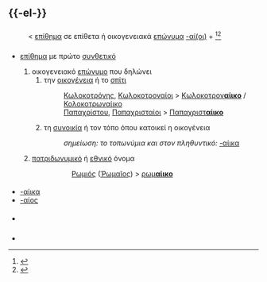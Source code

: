 =={{-el-}}==
{{el-κλίση-'σίδερο'}}
==={{ετυμολογία}}===
: '''{{PAGENAME}}''' < {{ουσεπ ο|-αίικος}} [[επίθημα]] σε επίθετα ή οικογενειακά [[επώνυμο|επώνυμα]] [[-αίοι|-αί(οι)]] + {{π|-ικος}} <ref>{{Π:ΛΚΝ|*-αίικο*|-αίικο}}</ref><ref>{{Π:Μπαμπινιώτης 2010}}</ref>
{{χρειάζεται προσοχή}} <!-- μήπως υπάρχει και απλοπ γραφή -έικο -->
==={{προφορά}}===
{{ΔΦΑ|el|ˈe.i.ko}}
: {{συλλ|-αί|ι|κο}}

==={{επίθημα|el}}===
'''{{PAGENAME}}''' {{ο}}
* {{ετ|λαϊκ}} [[επίθημα]] με πρώτο [[συνθετικό]] 
*# οικογενειακό [[επώνυμο]] που δηλώνει
*## την [[οικογένεια]] ή το [[σπίτι]]
*##: [[Κωλοκοτρόνης]], [[Κωλοκοτροναίοι]] >  [[Κωλοκοτροναίικο|Κωλοκοτρον'''αίικο''']] / [[Κολοκοτρωναίικο]]
*##: [[Παπαχρίστου]], [[Παπαχρισταίοι]] > [[Παπαχρισταίικο|Παπαχριστ'''αίικο''']]
*## τη [[συνοικία]] ή τον τόπο όπου κατοικεί η οικογένεια
*##:  ''σημείωση: το τοπωνύμια και στον πληθυντικό:'' [[-αίικα]]
*# {{ετ|περιληπτικό}} [[πατριδωνυμικό]] ή [[εθνικό]] όνομα
*#:: [[Ρωμιός]] ([[Ῥωμαῖος]]) > [[ρωμαίικο|ρωμ'''αίικο''']]
*#:: {{Π:ΑΛΝΕ|αιικο}}

===={{συγγενικά}}====
* [[-αίικα]]
* [[-αίος]]

===={{βλέπε}}====
* {{π-κατ}}

==={{αναφορές}}===
<references/>

==={{πηγές}}===
* {{Π:Χρηστικό}}

{{κλείδα-ελλ}}
